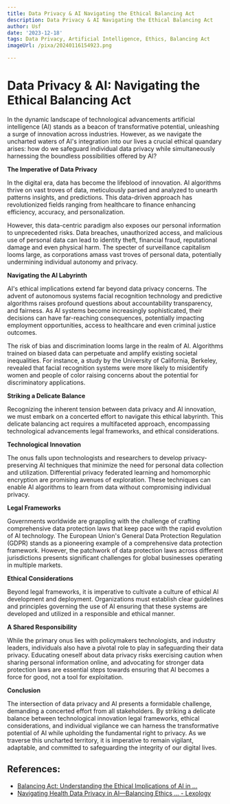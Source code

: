 ```yaml
---
title: Data Privacy & AI Navigating the Ethical Balancing Act
description: Data Privacy & AI Navigating the Ethical Balancing Act
author: Usf
date: '2023-12-18'
tags: Data Privacy, Artificial Intelligence, Ethics, Balancing Act
imageUrl: /pixa/20240116154923.png

---
```

# Data Privacy & AI: Navigating the Ethical Balancing Act

In the dynamic landscape of technological advancements artificial intelligence (AI) stands as  a beacon of transformative potential, unleashing a surge of innovation across industries. However, as we  navigate the uncharted waters  of AI's  integration into our lives a crucial ethical quandary arises: how do we safeguard individual data privacy while simultaneously harnessing the boundless possibilities offered by AI?

**The Imperative of Data Privacy**

In the digital era, data has become the lifeblood of  innovation. AI algorithms thrive  on vast troves of data,  meticulously parsed and  analyzed  to unearth patterns insights, and  predictions. This data-driven approach has revolutionized fields ranging from healthcare  to  finance  enhancing  efficiency,  accuracy, and personalization.

However, this  data-centric  paradigm also exposes our personal information to unprecedented risks. Data  breaches, unauthorized access, and malicious use of  personal data can lead to identity theft, financial fraud, reputational damage and even physical harm. The specter of surveillance capitalism looms large, as corporations amass vast troves  of personal data, potentially undermining individual autonomy and privacy.

**Navigating the AI Labyrinth**

AI's ethical implications extend far  beyond data privacy concerns. The advent of autonomous systems facial  recognition technology and predictive algorithms raises profound questions about accountability transparency, and fairness. As AI systems become increasingly  sophisticated, their decisions can have far-reaching consequences, potentially  impacting employment opportunities, access to healthcare  and even criminal justice outcomes.

The risk  of bias and discrimination looms large in  the realm of AI. Algorithms trained on biased data can perpetuate and amplify existing societal  inequalities. For instance, a study  by the University of California, Berkeley, revealed that  facial recognition systems were more likely to  misidentify women and  people of color raising concerns about the potential for discriminatory applications.

**Striking a Delicate Balance**

Recognizing the inherent tension between data privacy  and AI innovation, we must embark on  a concerted  effort to navigate this ethical labyrinth. This delicate balancing act requires a multifaceted  approach, encompassing technological  advancements legal frameworks, and ethical considerations.

**Technological Innovation**

The onus falls upon technologists and researchers  to develop privacy-preserving AI techniques that minimize the need for personal data collection and utilization. Differential privacy federated learning  and homomorphic encryption are promising  avenues of exploration. These techniques  can enable AI algorithms  to learn from data without compromising individual privacy.

**Legal Frameworks**

Governments worldwide are grappling with the challenge of crafting comprehensive data protection laws  that keep pace  with the rapid  evolution of AI technology. The European Union's General Data Protection Regulation (GDPR) stands as a pioneering example of a comprehensive data protection framework. However,  the patchwork of data protection laws across different jurisdictions presents significant challenges for global businesses operating in multiple markets.

**Ethical Considerations**

Beyond legal frameworks, it is imperative to cultivate a culture of ethical AI development and deployment. Organizations must establish clear guidelines and principles governing the use of AI ensuring that these systems are developed  and utilized in a responsible and ethical manner.

**A Shared Responsibility**

While the primary onus  lies with policymakers technologists, and industry leaders, individuals also have  a  pivotal role to play in safeguarding their data privacy. Educating oneself about data privacy risks exercising  caution when sharing personal information online,  and advocating for stronger data protection laws are essential steps towards ensuring that AI becomes a force for  good,  not a tool for exploitation.

**Conclusion**

The intersection of data privacy  and AI presents a formidable  challenge, demanding a concerted effort from all stakeholders. By striking a delicate balance between technological  innovation legal frameworks, ethical considerations,  and individual vigilance we can harness the transformative potential of AI while upholding the  fundamental  right to privacy. As we traverse this uncharted territory, it is imperative to remain vigilant, adaptable, and committed to safeguarding the integrity of our digital lives.

## References:
- [Balancing Act: Understanding the Ethical Implications of AI in ...](https://www.linkedin.com/pulse/balancing-act-understanding-ethical-implications-ai-business-rhodes)
- [Navigating Health Data Privacy in AI—Balancing Ethics ... - Lexology](https://www.lexology.com/library/detail.aspx?g=19c61aa9-3e34-4894-84b4-81d814de926c)

